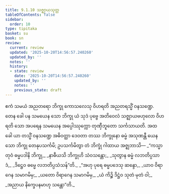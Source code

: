 ```yaml
---
title: 9.1.10 သဇ္ဈာယသုတ္တ
tableOfContents: false
sidebar:
  order: 10
type: tipitaka
basket: su
book: sn
review:
  current: review
  updated: '2025-10-20T14:56:57.240260'
  updated_by: ''
  notes: ''
  history:
  - state: review
    date: '2025-10-20T14:56:57.240260'
    updated_by: ''
    notes: ''
    previous_state: draft
---
```



<DynamicBreadcrumb />


<ReviewStatus review={frontmatter.review} showDetails={true} />

<HypothesisAnnotation frontmatter={frontmatter} />

<Division number="230" book="sn" e="ch" v="18" p="313">

<Paragraph number="1421" book="sn">
ဧကံ သမယံ အညတရော ဘိက္ခု ကောသလေသု ဝိဟရတိ အညတရသ္မိံ ဝနသဏ္ဍေ. တေန ခေါ ပန သမယေန သော ဘိက္ခု ယံ သုဒံ ပုဗ္ဗေ အတိဝေလံ သဇ္ဈာယဗဟုလော ဝိဟရတိ သော အပရေန သမယေန အပ္ပေါဿုက္ကော တုဏှီဘူတော သင်္ကသာယတိ. အထ ခေါ ယာ တသ္မိံ ဝနသဏ္ဍေ အဓိဝတ္ထာ ဒေဝတာ တဿ ဘိက္ခုနော ဓမ္မံ အသုဏန္တီ ယေန သော ဘိက္ခု တေနုပသင်္ကမိ; ဥပသင်္ကမိတွာ တံ ဘိက္ခုံ ဂါထာယ အဇ္ဈဘာသိ—
</Paragraph>

<Paragraph number="1422" type="verses" book="sn">
_“ကသ္မာ တုဝံ ဓမ္မပဒါနိ ဘိက္ခု,_  
_နာဓီယသိ ဘိက္ခုဟိ သံဝသန္တော;_  
_သုတွာန ဓမ္မံ လဘတိပ္ပသာဒံ,_  
_ဒိဋ္ဌေဝ ဓမ္မေ လဘတိပ္ပသံသန်”တိ._  

</Paragraph>

<Paragraph number="1423" type="verses" book="sn">
_“အဟု ပုရေ ဓမ္မပဒေသု ဆန္ဒော,_  
_ယာဝ ဝိရာဂေန သမာဂမိမှ;_  
_ယတော ဝိရာဂေန သမာဂမိမှ,_  
_ယံ ကိဉ္စိ ဒိဋ္ဌံဝ သုတံ မုတံ ဝါ;_  
_အညာယ နိက္ခေပနမာဟု သန္တော”တိ._
</Paragraph>
</Division>